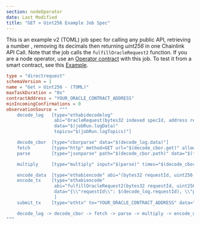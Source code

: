 ```yaml
---
section: nodeOperator
date: Last Modified
title: "GET > Uint256 Example Job Spec"
---
```


This is an example v2 (TOML) job spec for calling any public API, retrieving a number , removing its decimals then returning _uint256_ in one Chainlink API Call. Note that the job calls the `fulfillOracleRequest2` function. If you are a node operator, use an [Operator contract](https://github.com/smartcontractkit/chainlink/blob/contracts-v1.3.0/contracts/src/v0.8/operatorforwarder/Operator.sol) with this job.
To test it from a smart contract, see this [Example](/any-api/get-request/examples/single-word-response).

```toml
type = "directrequest"
schemaVersion = 1
name = "Get > Uint256 - (TOML)"
maxTaskDuration = "0s"
contractAddress = "YOUR_ORACLE_CONTRACT_ADDRESS"
minIncomingConfirmations = 0
observationSource = """
    decode_log   [type="ethabidecodelog"
                  abi="OracleRequest(bytes32 indexed specId, address requester, bytes32 requestId, uint256 payment, address callbackAddr, bytes4 callbackFunctionId, uint256 cancelExpiration, uint256 dataVersion, bytes data)"
                  data="$(jobRun.logData)"
                  topics="$(jobRun.logTopics)"]

    decode_cbor  [type="cborparse" data="$(decode_log.data)"]
    fetch        [type="http" method=GET url="$(decode_cbor.get)" allowUnrestrictedNetworkAccess="true"]
    parse        [type="jsonparse" path="$(decode_cbor.path)" data="$(fetch)"]

    multiply     [type="multiply" input="$(parse)" times="$(decode_cbor.times)"]

    encode_data  [type="ethabiencode" abi="(bytes32 requestId, uint256 value)" data="{ \\"requestId\\": $(decode_log.requestId), \\"value\\": $(multiply) }"]
    encode_tx    [type="ethabiencode"
                  abi="fulfillOracleRequest2(bytes32 requestId, uint256 payment, address callbackAddress, bytes4 callbackFunctionId, uint256 expiration, bytes calldata data)"
                  data="{\\"requestId\\": $(decode_log.requestId), \\"payment\\":   $(decode_log.payment), \\"callbackAddress\\": $(decode_log.callbackAddr), \\"callbackFunctionId\\": $(decode_log.callbackFunctionId), \\"expiration\\": $(decode_log.cancelExpiration), \\"data\\": $(encode_data)}"
                  ]
    submit_tx    [type="ethtx" to="YOUR_ORACLE_CONTRACT_ADDRESS" data="$(encode_tx)"]

    decode_log -> decode_cbor -> fetch -> parse -> multiply -> encode_data -> encode_tx -> submit_tx
"""
```
